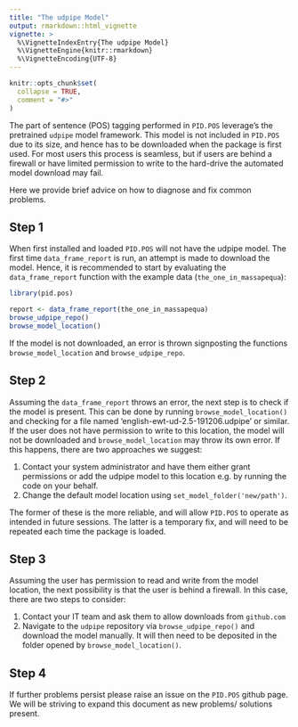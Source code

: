 ```yaml
---
title: "The udpipe Model"
output: rmarkdown::html_vignette
vignette: >
  %\VignetteIndexEntry{The udpipe Model}
  %\VignetteEngine{knitr::rmarkdown}
  %\VignetteEncoding{UTF-8}
---
```


```r
knitr::opts_chunk$set(
  collapse = TRUE,
  comment = "#>"
)
```

The part of sentence (POS) tagging performed in `PID.POS` leverage's the pretrained `udpipe` 
model framework.  This model is not included in `PID.POS` due to its size, and hence has 
to be downloaded when the package is first used.  For most users this process is seamless,
but if users are behind a firewall or have limited permission to write to the hard-drive 
the automated model download may fail.

Here we provide brief advice on how to diagnose and fix common problems. 

## Step 1

When first installed and loaded `PID.POS` will not have the udpipe model.  The first time 
`data_frame_report` is run, an attempt is made to download the model. Hence, it is recommended
to start by evaluating the `data_frame_report` function with the example data (`the_one_in_massapequa`):

```r
library(pid.pos)

report <- data_frame_report(the_one_in_massapequa)
browse_udpipe_repo()
browse_model_location()
```

If the model is not downloaded, an error is thrown signposting the functions `browse_model_location` 
and  `browse_udpipe_repo`.  

## Step 2

Assuming the `data_frame_report` throws an error, the next step is to check if the model is present.
This can be done by running `browse_model_location()` and checking for a file named 
'english-ewt-ud-2.5-191206.udpipe' or similar.  If the user does not have permission to 
write to this location, the model will not be downloaded and `browse_model_location` may 
throw its own error.  If this happens, there are two approaches we suggest:

1. Contact your system administrator and have them either grant permissions or add 
the udpipe model to this location e.g. by running the code on your behalf.
2. Change the default model location using `set_model_folder('new/path')`.

The former of these is the more reliable, and will allow `PID.POS` to operate 
as intended in future sessions.  The latter is a temporary fix, and will need to be
repeated each time the package is loaded.

## Step 3

Assuming the user has permission to read and write from the model location,
the next possibility is that the user is behind a firewall.  In this case, there are 
two steps to consider:

1. Contact your IT team and ask them to allow downloads from `github.com`
2. Navigate to the `udpipe` repository via `browse_udpipe_repo()` and download the 
model manually.  It will then need to be deposited in the folder opened by 
`browse_model_location()`.

## Step 4

If further problems persist please raise an issue on the `PID.POS` github page.  We will
be striving to expand this document as new problems/ solutions present.
